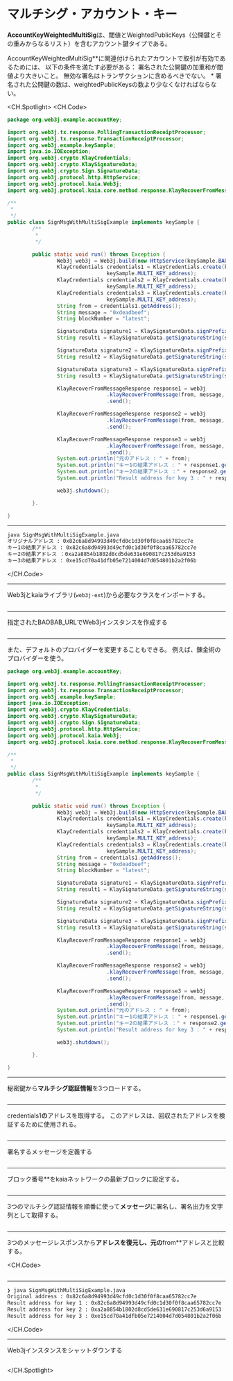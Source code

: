 # マルチシグ・アカウント・キー

**AccountKeyWeightedMultiSig**は、閾値とWeightedPublicKeys（公開鍵とその重みからなるリスト）を含むアカウント鍵タイプである。

AccountKeyWeightedMultiSig\*\*に関連付けられたアカウントで取引が有効であるためには、 以下の条件を満たす必要がある：
署名された公開鍵の加重和が閾値より大きいこと。
無効な署名はトランザクションに含めるべきでない。 \* 署名された公開鍵の数は、weightedPublicKeysの数より少なくなければならない。

<CH.Spotlight>
<CH.Code>

```java SignMsgWithMultiSigExample.java
package org.web3j.example.accountKey;

import org.web3j.tx.response.PollingTransactionReceiptProcessor;
import org.web3j.tx.response.TransactionReceiptProcessor;
import org.web3j.example.keySample;
import java.io.IOException;
import org.web3j.crypto.KlayCredentials;
import org.web3j.crypto.KlaySignatureData;
import org.web3j.crypto.Sign.SignatureData;
import org.web3j.protocol.http.HttpService;
import org.web3j.protocol.kaia.Web3j;
import org.web3j.protocol.kaia.core.method.response.KlayRecoverFromMessageResponse;

/**
 *
 */
public class SignMsgWithMultiSigExample implements keySample {
        /**
         *
         */

        public static void run() throws Exception {
                Web3j web3j = Web3j.build(new HttpService(keySample.BAOBAB_URL));
                KlayCredentials credentials1 = KlayCredentials.create(keySample.MULTI_KEY_privkey1,
                                keySample.MULTI_KEY_address);
                KlayCredentials credentials2 = KlayCredentials.create(keySample.MULTI_KEY_privkey2,
                                keySample.MULTI_KEY_address);
                KlayCredentials credentials3 = KlayCredentials.create(keySample.MULTI_KEY_privkey3,
                                keySample.MULTI_KEY_address);
                String from = credentials1.getAddress();
                String message = "0xdeadbeef";
                String blockNumber = "latest";

                SignatureData signature1 = KlaySignatureData.signPrefixedMessage(message, credentials1);
                String result1 = KlaySignatureData.getSignatureString(signature1);

                SignatureData signature2 = KlaySignatureData.signPrefixedMessage(message, credentials2);
                String result2 = KlaySignatureData.getSignatureString(signature2);

                SignatureData signature3 = KlaySignatureData.signPrefixedMessage(message, credentials3);
                String result3 = KlaySignatureData.getSignatureString(signature3);

                KlayRecoverFromMessageResponse response1 = web3j
                                .klayRecoverFromMessage(from, message, result1, blockNumber)
                                .send();

                KlayRecoverFromMessageResponse response2 = web3j
                                .klayRecoverFromMessage(from, message, result2, blockNumber)
                                .send();

                KlayRecoverFromMessageResponse response3 = web3j
                                .klayRecoverFromMessage(from, message, result3, blockNumber)
                                .send();
                System.out.println("元のアドレス : " + from);
                System.out.println("キー1の結果アドレス : " + response1.getResult());
                System.out.println("キー2の結果アドレス ：" + response2.getResult());
                System.out.println("Result address for key 3 : " + response3.getResult());

                web3j.shutdown();

        }.

}
```

---

```zsh output
java SignMsgWithMultiSigExample.java
オリジナルアドレス : 0x82c6a8d94993d49cfd0c1d30f0f8caa65782cc7e
キー1の結果アドレス : 0x82c6a8d94993d49cfd0c1d30f0f8caa65782cc7e
キー2の結果アドレス ：0xa2a8854b1802d8cd5de631e690817c253d6a9153
キー3の結果アドレス : 0xe15cd70a41dfb05e7214004d7d054801b2a2f06b
```

</CH.Code>

---

Web3jとkaiaライブラリ(`web3j-ext`)から必要なクラスをインポートする。

```java SignMsgWithMultiSigExample.java focus=1:12

```

---

指定されたBAOBAB_URLでWeb3jインスタンスを作成する

```java SignMsgWithMultiSigExample.java focus=23

```

---

また、デフォルトのプロバイダーを変更することもできる。 例えば、錬金術のプロバイダーを使う。

```java SignMsgWithMultiSigExample.java focus=23
package org.web3j.example.accountKey;

import org.web3j.tx.response.PollingTransactionReceiptProcessor;
import org.web3j.tx.response.TransactionReceiptProcessor;
import org.web3j.example.keySample;
import java.io.IOException;
import org.web3j.crypto.KlayCredentials;
import org.web3j.crypto.KlaySignatureData;
import org.web3j.crypto.Sign.SignatureData;
import org.web3j.protocol.http.HttpService;
import org.web3j.protocol.kaia.Web3j;
import org.web3j.protocol.kaia.core.method.response.KlayRecoverFromMessageResponse;

/**
 *
 */
public class SignMsgWithMultiSigExample implements keySample {
        /**
         *
         */

        public static void run() throws Exception {
                Web3j web3j = Web3j.build(new HttpService(keySample.BAOBAB_URL));
                KlayCredentials credentials1 = KlayCredentials.create(keySample.MULTI_KEY_privkey1,
                                keySample.MULTI_KEY_address);
                KlayCredentials credentials2 = KlayCredentials.create(keySample.MULTI_KEY_privkey2,
                                keySample.MULTI_KEY_address);
                KlayCredentials credentials3 = KlayCredentials.create(keySample.MULTI_KEY_privkey3,
                                keySample.MULTI_KEY_address);
                String from = credentials1.getAddress();
                String message = "0xdeadbeef";
                String blockNumber = "latest";

                SignatureData signature1 = KlaySignatureData.signPrefixedMessage(message, credentials1);
                String result1 = KlaySignatureData.getSignatureString(signature1);

                SignatureData signature2 = KlaySignatureData.signPrefixedMessage(message, credentials2);
                String result2 = KlaySignatureData.getSignatureString(signature2);

                SignatureData signature3 = KlaySignatureData.signPrefixedMessage(message, credentials3);
                String result3 = KlaySignatureData.getSignatureString(signature3);

                KlayRecoverFromMessageResponse response1 = web3j
                                .klayRecoverFromMessage(from, message, result1, blockNumber)
                                .send();

                KlayRecoverFromMessageResponse response2 = web3j
                                .klayRecoverFromMessage(from, message, result2, blockNumber)
                                .send();

                KlayRecoverFromMessageResponse response3 = web3j
                                .klayRecoverFromMessage(from, message, result3, blockNumber)
                                .send();
                System.out.println("元のアドレス : " + from);
                System.out.println("キー1の結果アドレス : " + response1.getResult());
                System.out.println("キー2の結果アドレス ：" + response2.getResult());
                System.out.println("Result address for key 3 : " + response3.getResult());

                web3j.shutdown();

        }.

}
```

---

秘密鍵から**マルチシグ認証情報**を3つロードする。

```java SignMsgWithMultiSigExample.java focus=24:29

```

---

credentials1**の**アドレスを取得する。 このアドレスは、回収されたアドレスを検証するために使用される。

```java SignMsgWithMultiSigExample.java focus=30

```

---

署名するメッセージを定義する

```java SignMsgWithMultiSigExample.java focus=31

```

---

ブロック番号\*\*をkaiaネットワークの最新ブロックに設定する。

```java SignMsgWithMultiSigExample.java focus=32

```

---

3つのマルチシグ認証情報を順番に使って**メッセージ**に署名し、署名出力を文字列として取得する。

```java SignMsgWithMultiSigExample.java focus=34:41

```

---

3つのメッセージレスポンスから**アドレスを復元し、元の**from\*\*アドレスと比較する。

<CH.Code>
```java SignMsgWithMultiSigExample.java focus=43:57

````


---

```zsh output
❯ java SignMsgWithMultiSigExample.java
Original address : 0x82c6a8d94993d49cfd0c1d30f0f8caa65782cc7e
Result address for key 1 : 0x82c6a8d94993d49cfd0c1d30f0f8caa65782cc7e
Result address for key 2 : 0xa2a8854b1802d8cd5de631e690817c253d6a9153
Result address for key 3 : 0xe15cd70a41dfb05e7214004d7d054801b2a2f06b
````

</CH.Code>

---

Web3jインスタンスをシャットダウンする

```java SignMsgWithMultiSigExample.java focus=37

```

</CH.Spotlight>
